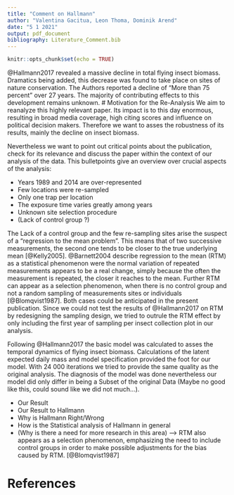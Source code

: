 ```yaml
---
title: "Comment on Hallmann"
author: "Valentina Gacitua, Leon Thoma, Dominik Arend"
date: "5 1 2021"
output: pdf_document
bibliography: Literature_Comment.bib
---
```


```r
knitr::opts_chunk$set(echo = TRUE)
```

@Hallmann2017 revealed a massive decline in total flying insect biomass. Dramatics being added, this decrease was found to take place on sites of nature conservation. The Authors reported a decline of "More than 75 percent" over 27 years. The majority of contributing effects to this development remains unknown.
# Motivation for the Re-Analysis
We aim to reanalyze this highly relevant paper. Its impact is to this day enormous, resulting in broad media coverage, high citing scores and influence on political decision makers. Therefore we want to asses the robustness of its results, mainly the decline on insect biomass.

Nevertheless we want to point out critical points about the publication, check for its relevance and discuss the paper within the context of our analysis of the data. This bulletpoints give an overview over crucial aspects of the analysis:

* Years 1989 and 2014 are over-represented
* Few locations were re-sampled
* Only one trap per location
* The exposure time varies greatly among years
* Unknown site selection procedure
* (Lack of control group ?)

The Lack of a control group and the few re-sampling sites arise the suspect of a "regression to the mean problem". This means that of two successive measurements, the second one tends to be closer to the true underlying mean [@Kelly2005]. @Barnett2004 describe regression to the mean (RTM) as a statistical phenomenon were the normal variation of repeated measurements appears to be a real change, simply because the often the measurement is repeated, the closer it reaches to the mean. Further RTM can appear as a selection phenomenon, when there is no control group and not a random sampling of measurements sites or individuals [@Blomqvist1987]. Both cases could be anticipated in the present publication. Since we could not test the results of @Hallmann2017 on RTM by redesigning the sampling design, we tried to outrule the RTM effect by only including the first year of sampling per insect collection plot in our analysis. 

Following @Hallmann2017 the basic model was calculated to asses the temporal dynamics of flying insect biomass. Calculations of the latent expected daily mass and model specification provided the foot for our model. 
With 24 000 iterations we tried to provide the same quality as the original analysis. The diagnosis of the model was done nevertheless our model did only differ in being a Subset of the original Data (Maybe no good like this, could sound like we did not much...).

* Our Result
* Our Result to Hallmann
* Why is Hallmann Right/Wrong
* How is the Statistical analysis of Hallmann in general
* (Why is there a need for more research in this area) --> RTM also appears as a selection phenomenon, emphasizing the need to include control groups in order to make possible adjustments for the bias caused by RTM. [@Blomqvist1987]

# References
